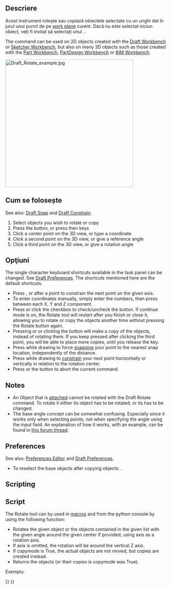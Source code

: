 <languages/>

{{Docnav
|[[Draft_Move|Move]]
|[[Draft_Scale|Scale]]
|[[Draft_Workbench|Draft]]
|IconL=Draft_Move.svg
|IconR=Draft_Scale.svg
|IconC=Workbench_Draft.svg
}}

<div class="mw-translate-fuzzy">
{{GuiCommand/ro
|Name=Draft Rotate
|Name/ro=Draft Rotate
|MenuLocation=Draft → Rotate
|Workbenches=[[Draft_Workbench/ro|Draft]], [[Arch_Workbench/ro|Arch]]
|Shortcut={{KEY|R}} {{KEY|O}}
}}
</div>

<span id="Description"></span>
==Descriere==

<div class="mw-translate-fuzzy">
Acest instrument rotește sau copiază obiectele selectate cu un unghi dat în jurul unui punct de pe [[Draft SelectPlane|work plane]] curent. Dacă nu este selectat niciun obiect, veți fi invitat să selectați unul ..
</div>

The command can be used on 2D objects created with the [[Draft_Workbench|Draft Workbench]] or [[Sketcher_Workbench|Sketcher Workbench]], but also on many 3D objects such as those created with the [[Part_Workbench|Part Workbench]], [[PartDesign_Workbench|PartDesign Workbench]] or [[BIM_Workbench|BIM Workbench]].

[[Image:Draft_Rotate_example.jpg|400px]]
{{Caption|Rotating an object around a center point}}

<span id="Usage"></span>
<div class="mw-translate-fuzzy">
== Cum se folosește ==
</div>

See also: [[Draft_Snap|Draft Snap]] and [[Draft_Constrain|Draft Constrain]].

<div class="mw-translate-fuzzy">
# Select objects you wish to rotate or copy
# Press the {{KEY|[[Image:Draft Rotate.png|16px]] [[Draft Rotate]]}} button, or press {{KEY|R}} then {{KEY|O}} keys
# Click a center point on the 3D view, or type a coordinate
# Click a second point on the 3D view, or give a reference angle
# Click a third point on the 3D view, or give a rotation angle
</div>

<span id="Options"></span>
== Opţiuni ==

The single character keyboard shortcuts available in the task panel can be changed. See [[Draft_Preferences|Draft Preferences]]. The shortcuts mentioned here are the default shortcuts.

<div class="mw-translate-fuzzy">
* Press {{KEY|X}}, {{KEY|Y}} or {{KEY|Z}} after a point to constrain the next point on the given axis.
* To enter coordinates manually, simply enter the numbers, then press {{KEY|ENTER}} between each X, Y and Z component.
* Press {{KEY|T}} or click the checkbox to check/uncheck the {{KEY|'''Continue'''}} button. If continue mode is on, the Rotate tool will restart after you finish or close it, allowing you to rotate or copy the objects another time without pressing the Rotate button again.
* Pressing {{KEY|ALT}} or {{KEY|C}} or clicking the {{KEY|'''Copy'''}} button will make a copy of the objects, instead of rotating them. If you keep {{KEY|ALT}} pressed after clicking the third point, you will be able to place more copies, until you release the {{KEY|ALT}} key.
* Press {{KEY|CTRL}} while drawing to force [[Draft_Snap|snapping]] your point to the nearest snap location, independently of the distance.
* Press {{KEY|SHIFT}} while drawing to [[Draft_Constrain|constrain]] your next point horizontally or vertically in relation to the rotation center.
* Press {{KEY|ESC}} or the {{KEY|'''Cancel'''}} button to abort the current command.
</div>

==Notes==

* An Object that is [[Part_EditAttachment|attached]] cannot be rotated with the Draft Rotate command. To rotate it either its {{PropertyData|Support}} object has to be rotated, or its {{PropertyData|Attachment Offset}} has to be changed.
* The base angle concept can be somewhat confusing. Especially since it works only when selecting points, not when specifying the angle using the input field. An explanation of how it works, with an example, can be found in [https://forum.freecad.org/viewtopic.php?p=736674#p736674 this forum thread].

==Preferences==

See also: [[Preferences_Editor|Preferences Editor]] and [[Draft_Preferences|Draft Preferences]].

* To reselect the base objects after copying objects: {{MenuCommand|Edit → Preferences → Draft → General → Select base objects after copying}}.

==Scripting==

<div class="mw-translate-fuzzy">
==Script==
</div>

<div class="mw-translate-fuzzy">
The Rotate tool can by used in [[macros]] and from the python console by using the following function:
</div>

{{Code|code=
rotated_list = rotate(objectslist, angle, center=Vector(0,0,0), axis=Vector(0,0,1), copy=False)
}}

<div class="mw-translate-fuzzy">
* Rotates the given object or the objects contained in the given list with the given angle around the given center if provided, using axis as a rotation axis. 
* If axis is omitted,  the rotation will be around the vertical Z axis. 
* If copymode is True, the actual objects are not moved, but copies are created  instead. 
* Returns the objects (or their copies is copymode was True).
</div>

Exempluː

{{Code|code=
import FreeCAD as App
import Draft

doc = App.newDocument()

polygon1 = Draft.make_polygon(3, radius=300)
Draft.move(polygon1, App.Vector(1000, 0, 0))

# Rotation around the origin
angle1 = 45
rot2 = Draft.rotate(polygon1, angle1, copy=True)
rot3 = Draft.rotate(polygon1, 2*angle1, copy=True)
rot4 = Draft.rotate(polygon1, 4*angle1, copy=True)

polygon2 = Draft.make_polygon(3, radius=1000)
polygon3 = Draft.make_polygon(5, radius=500)
Draft.move(polygon2, App.Vector(2000, 0, 0))
Draft.move(polygon3, App.Vector(2000, 0, 0))

# Rotation around another point
angle2 = 60
cen = App.Vector(3100, 0, 0)
list2 = [polygon2, polygon3]
rot_list2 = Draft.rotate(list2, angle2, center=cen, copy=True)
rot_list3 = Draft.rotate(list2, 2*angle2, center=cen, copy=True)
rot_list4 = Draft.rotate(list2, 4*angle2, center=cen, copy=True)

doc.recompute()
}}


{{Docnav
|[[Draft_Move|Move]]
|[[Draft_Scale|Scale]]
|[[Draft_Workbench|Draft]]
|IconL=Draft_Move.svg
|IconR=Draft_Scale.svg
|IconC=Workbench_Draft.svg
}}

{{Draft Tools navi{{#translation:}}}}
{{Userdocnavi{{#translation:}}}}